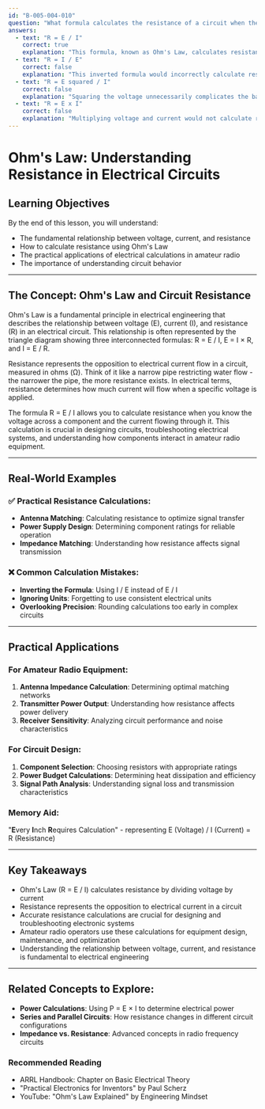 ```yaml
---
id: "B-005-004-010"
question: "What formula calculates the resistance of a circuit when the voltage and current are known?"
answers:
  - text: "R = E / I"
    correct: true
    explanation: "This formula, known as Ohm's Law, calculates resistance by dividing voltage (E) by current (I). When you know the electrical pressure (voltage) and the flow of electrons (current) in a circuit, you can determine the resistance that is opposing electron movement. This fundamental equation is crucial for understanding electrical circuits and designing amateur radio equipment."
  - text: "R = I / E"
    correct: false
    explanation: "This inverted formula would incorrectly calculate resistance by dividing current by voltage, which is mathematically incorrect and would produce meaningless results. Ohm's Law requires voltage divided by current to determine resistance."
  - text: "R = E squared / I"
    correct: false
    explanation: "Squaring the voltage unnecessarily complicates the basic Ohm's Law calculation and would produce an incorrect resistance value. The standard Ohm's Law formula uses voltage divided by current in its simplest form."
  - text: "R = E x I"
    correct: false
    explanation: "Multiplying voltage and current would not calculate resistance, but instead would result in power calculation. This formula would give watts, not ohms, and does not follow the fundamental relationship for determining circuit resistance."
---
```


# Ohm's Law: Understanding Resistance in Electrical Circuits

## Learning Objectives
By the end of this lesson, you will understand:
- The fundamental relationship between voltage, current, and resistance
- How to calculate resistance using Ohm's Law
- The practical applications of electrical calculations in amateur radio
- The importance of understanding circuit behavior

---

## The Concept: Ohm's Law and Circuit Resistance

Ohm's Law is a fundamental principle in electrical engineering that describes the relationship between voltage (E), current (I), and resistance (R) in an electrical circuit. This relationship is often represented by the triangle diagram showing three interconnected formulas: R = E / I, E = I × R, and I = E / R.

Resistance represents the opposition to electrical current flow in a circuit, measured in ohms (Ω). Think of it like a narrow pipe restricting water flow - the narrower the pipe, the more resistance exists. In electrical terms, resistance determines how much current will flow when a specific voltage is applied.

The formula R = E / I allows you to calculate resistance when you know the voltage across a component and the current flowing through it. This calculation is crucial in designing circuits, troubleshooting electrical systems, and understanding how components interact in amateur radio equipment.

---

## Real-World Examples

### ✅ Practical Resistance Calculations:
- **Antenna Matching**: Calculating resistance to optimize signal transfer
- **Power Supply Design**: Determining component ratings for reliable operation
- **Impedance Matching**: Understanding how resistance affects signal transmission

### ❌ Common Calculation Mistakes:
- **Inverting the Formula**: Using I / E instead of E / I
- **Ignoring Units**: Forgetting to use consistent electrical units
- **Overlooking Precision**: Rounding calculations too early in complex circuits

---

## Practical Applications

### For Amateur Radio Equipment:
1. **Antenna Impedance Calculation**: Determining optimal matching networks
2. **Transmitter Power Output**: Understanding how resistance affects power delivery
3. **Receiver Sensitivity**: Analyzing circuit performance and noise characteristics

### For Circuit Design:
1. **Component Selection**: Choosing resistors with appropriate ratings
2. **Power Budget Calculations**: Determining heat dissipation and efficiency
3. **Signal Path Analysis**: Understanding signal loss and transmission characteristics

### Memory Aid:
"**E**very **I**nch **R**equires Calculation" - representing E (Voltage) / I (Current) = R (Resistance)

---

## Key Takeaways

- Ohm's Law (R = E / I) calculates resistance by dividing voltage by current
- Resistance represents the opposition to electrical current in a circuit
- Accurate resistance calculations are crucial for designing and troubleshooting electronic systems
- Amateur radio operators use these calculations for equipment design, maintenance, and optimization
- Understanding the relationship between voltage, current, and resistance is fundamental to electrical engineering

---

## Related Concepts to Explore:
- **Power Calculations**: Using P = E × I to determine electrical power
- **Series and Parallel Circuits**: How resistance changes in different circuit configurations
- **Impedance vs. Resistance**: Advanced concepts in radio frequency circuits

### Recommended Reading

- ARRL Handbook: Chapter on Basic Electrical Theory
- "Practical Electronics for Inventors" by Paul Scherz
- YouTube: "Ohm's Law Explained" by Engineering Mindset